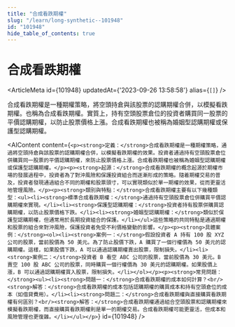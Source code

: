 ```yaml
---
title: "合成看跌期權"
slug: "/learn/long-synthetic--101948"
id: "101948"
hide_table_of_contents: true
---
```



# 合成看跌期權

<ArticleMeta id={101948} updatedAt={'2023-09-26 13:58:58'} alias={`[]`} />
<div className='border-solid border-b border-t-0 my-4 border-[var(--ifm-color-gray-300)]' />

合成看跌期權是一種期權策略，將空頭持倉與該股票的認購期權合併，以模擬看跌期權。也稱為合成看跌期權。實質上，持有空頭股票倉位的投資者購買同一股票的平價認購期權，以防止股票價格上漲。合成看跌期權也被稱為婚姻型認購期權或保護型認購期權。

<AIContent content={`<p><strong>定義：</strong>合成看跌期權是一種期權策略，通過將空頭持倉與該股票的認購期權合併，以模擬看跌期權的效果。投資者通過持有空頭股票倉位併購買同一股票的平價認購期權，來防止股票價格上漲。合成看跌期權也被稱為婚姻型認購期權或保護型認購期權。</p><p><strong>起源：</strong>合成看跌期權的概念起源於期權市場的發展過程中，投資者為了對沖風險和保護投資組合而逐漸形成的策略。隨着期權交易的普及，投資者發現通過組合不同的期權和股票頭寸，可以實現類似於單一期權的效果，從而更靈活地管理風險。</p><p><strong>類別與特點：</strong>合成看跌期權主要有以下幾種類型：<ul><li><strong>標準合成看跌期權：</strong>通過持有空頭股票倉位併購買平價認購期權來實現。</li><li><strong>保護型認購期權：</strong>投資者持有股票併購買認購期權，以防止股票價格下跌。</li><li><strong>婚姻型認購期權：</strong>類似於保護型認購期權，但通常用於長期投資組合的保護。</li></ul>這些策略的共同特點是通過期權和股票的組合來對沖風險，保護投資者免受不利價格變動的影響。</p><p><strong>具體案例：</strong><ol><li><strong>案例一：</strong>假設投資者 A 持有 100 股 XYZ 公司的股票，當前股價為 50 美元。為了防止股價下跌，A 購買了一個行權價為 50 美元的認購期權。這樣，如果股價下跌，A 可以通過認購期權賣出股票，限制損失。</li><li><strong>案例二：</strong>投資者 B 看空 ABC 公司的股票，當前股價為 30 美元。B 賣空 100 股 ABC 公司的股票，同時購買一個行權價為 30 美元的認購期權。如果股價上漲，B 可以通過認購期權買入股票，限制損失。</li></ol></p><p><strong>常見問題：</strong><ul><li><strong>問題一：</strong>合成看跌期權的成本如何計算？<br/><strong>解答：</strong>合成看跌期權的成本包括認購期權的購買成本和持有空頭倉位的成本（如借貸費用）。</li><li><strong>問題二：</strong>合成看跌期權與直接購買看跌期權有何區別？<br/><strong>解答：</strong>合成看跌期權通過組合空頭股票和認購期權來模擬看跌期權，而直接購買看跌期權則是單一的期權交易。合成看跌期權可能更靈活，但成本和風險管理也更復雜。</li></ul></p>`} id={101948} />
